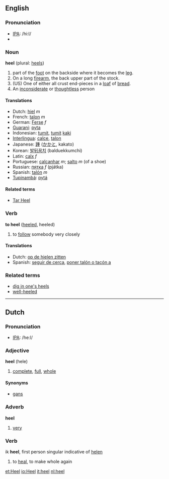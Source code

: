 ==English==
===Pronunciation===
*[[w:IPA|IPA]]: /hi:l/
*{{audio|en-us-heel.ogg|Audio (US)}}

===Noun===
'''heel''' (plural: [[heels]])
#part of the [[foot]] on the backside where it becomes the [[leg]].
#On a long [[firearm]], the back upper part of the stock.
#(US) One of either all crust end-pieces in a [[loaf]] of [[bread]]. 
#An [[inconsiderate]] or [[thoughtless]] person

====Translations====
*Dutch: [[hiel]] ''m''
*French: [[talon]] ''m''
*German: [[Ferse]] ''f''
*[[Guarani]]: [[pyta]]
*Indonesian: [[tumit]], [[tumit]] [[kaki]]
*[[Interlingua]]: [[calce]], [[talon]]
*Japanese: [[踵]] ([[かかと]], kakato)
*Korean: [[발뒤꿈치]] (balduekkumchi)
*Latin: [[calx]] ''f''
*Portuguese: [[calcanhar]] ''m''; [[salto]] ''m'' (of a shoe)
*Russian: [[пятка]] ''f'' (pjátka)
*Spanish: [[talón]] ''m''
*[[Tupinambá]]: [[pytá]]

====Related terms====
*[[Tar Heel]]

===Verb===
'''to heel''' ([[heeled]], heeled)

#to [[follow]] somebody very closely

====Translations====
*Dutch: [[op de hielen zitten]]
*Spanish: [[seguir de cerca]], [[poner talón o tacón a]]

===Related terms===
*[[dig in one's heels]]
*[[well-heeled]]

----

==Dutch==

===Pronunciation===
*[[w:IPA|IPA]]: /he:l/

===Adjective===
'''heel''' (hele)

#[[complete]], [[full]], [[whole]]

====Synonyms====
*[[gans]]

===Adverb===
'''heel'''

#[[very]]

===Verb===

ik '''heel''', first person singular indicative of [[helen]]

#to [[heal]], to make whole again

[[et:Heel]]
[[io:Heel]]
[[it:heel]]
[[nl:heel]]